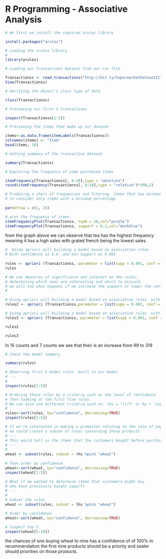 
# R Programming - Associative Analysis



```{r}
# We first we install the required arules library 

install.packages("arules")
```


```{r}
# Loading the arules library
#
library(arules)
```




```{r}
# Loading our transactions dataset from our csv file

Transactionss <- read.transactions("http://bit.ly/SupermarketDatasetII")
View(Transactionss)
```


```{r}
# Verifying the object's class type of data

class(Transactionss)
```


```{r}

# Previewing our first 5 transactions

inspect(Transactionss[1:5])
```


```{r}
# Previewing the items that make up our dataset

items<-as.data.frame(itemLabels(Transactionss))
colnames(items) <- "Item"
head(items, 10)    
```


```{r}
# Getting summary of the transaction dataset

summary(Transactionss)
```


```{r}
# Exploring the frequency of some parchased items

itemFrequency(Transactionss[, 8:10],type = "absolute")
round(itemFrequency(Transactionss[, 8:10],type = "relative")*100,2)
```


```{r}
# Producing a chart of frequencies and fitering  items that has minimum percentage first ten
# to consider only items with a minimum percentage 
 
par(mfrow = c(1, 2))

# plot the frequency of items
itemFrequencyPlot(Transactionss, topN = 10,col="purple")
itemFrequencyPlot(Transactionss, support = 0.1,col="darkblue")
```
from the graph above we can observe that tea has the highest frequency meaning it has a high sales with grated french being the lowest sales.

```{r}
#  Using apriori will building a model based on association rules 
# With confidence as 0.8  and min Support as 0.001 
 
rules <- apriori (Transactionss, parameter = list(supp = 0.001, conf = 0.8))
rules

```


```{r}
# We use measures of significance and interest on the rules, 
# determining which ones are interesting and which to discard.
# we will see what happens if we increase the support or lower the confidence level
# 

# Using apriori will building a model based on association rules  with Min Support as 0.002 and confidence as 0.8.
rules2 <- apriori (Transactionss,parameter = list(supp = 0.002, conf = 0.8)) 

# Using apriori will building a model based on association rules  with Min Support as 0.002 and confidence as 0.6.
rules3 <- apriori (Transactionss, parameter = list(supp = 0.001, conf = 0.6)) 

rules2

rules3
```
In 15 counts and 7 counts we see that their is an increase from 99 to 319



```{r}
# Check the model summary

summary(rules)
```


```{r}
# Observing first 5 model rules  built in our model 
# ---
# 
inspect(rules[1:5])

```


```{r}
# Ordering these rules by a criteria such as the level of confidence
# then looking at the first five rules.
# We can also use different criteria such as: (by = "lift" or by = "support")
# 
rules<-sort(rules, by="confidence", decreasing=TRUE)
inspect(rules[1:5])

```


```{r}
# If we're interested in making a promotion relating to the sale of yogurt, 
# we could create a subset of rules concerning these products 
# ---
# This would tell us the items that the customers bought before purchasing yogurt
# ---
# 
wheat <- subset(rules, subset = rhs %pin% "wheat")
 
# Then order by confidence
wheat<-sort(wheat, by="confidence", decreasing=TRUE)
inspect(wheat[1:5])
```


```{r}
# What if we wanted to determine items that customers might buy 
# who have previously bought yogurt?
# ---
# 
# Subset the rules
wheat <- subset(rules, subset = lhs %pin% "wheat")

# Order by confidence
wheat<-sort(wheat, by="confidence", decreasing=TRUE)

# inspect top 5
inspect(wheat[5:10])
```
the chances of one buying wheat to nine has a confidence of of 100% 
In recommendation the first nine products should be a priority and sealer should priorities on those products.

